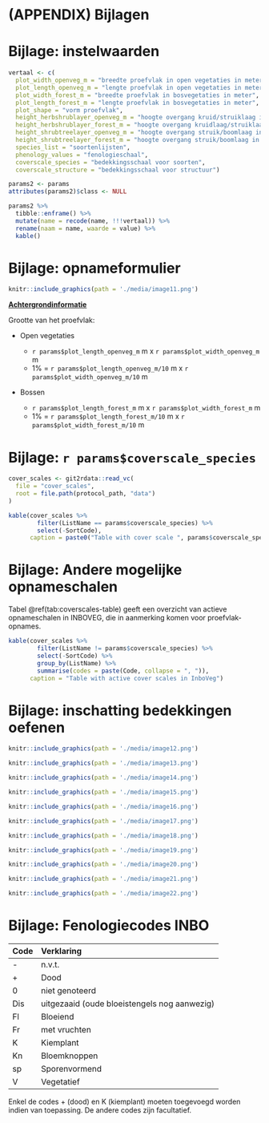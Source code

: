 # (APPENDIX) Bijlagen {.unnumbered}

# Bijlage: instelwaarden {#bijlage-params}

```r
vertaal <- c(
  plot_width_openveg_m = "breedte proefvlak in open vegetaties in meter",
  plot_length_openveg_m = "lengte proefvlak in open vegetaties in meter",
  plot_width_forest_m = "breedte proefvlak in bosvegetaties in meter",
  plot_length_forest_m = "lengte proefvlak in bosvegetaties in meter",
  plot_shape = "vorm proefvlak",
  height_herbshrublayer_openveg_m = "hoogte overgang kruid/struiklaag in open vegetaties in meter",
  height_herbshrublayer_forest_m = "hoogte overgang kruidlaag/struiklaag in bosvegetaties in meter",
  height_shrubtreelayer_openveg_m = "hoogte overgang struik/boomlaag in open vegetaties in meter",
  height_shrubtreelayer_forest_m = "hoogte overgang struik/boomlaag in bosvegetaties in meter",
  species_list = "soortenlijsten",
  phenology_values = "fenologieschaal",
  coverscale_species = "bedekkingsschaal voor soorten",
  coverscale_structure = "bedekkingsschaal voor structuur")

params2 <- params
attributes(params2)$class <- NULL

params2 %>%
  tibble::enframe() %>%
  mutate(name = recode(name, !!!vertaal)) %>%
  rename(naam = name, waarde = value) %>%
  kable()
```

# Bijlage: opnameformulier {#bijlage-opnameformulier}

```r
knitr::include_graphics(path = './media/image11.png')
```

[**Achtergrondinformatie**]{.ul}

Grootte van het proefvlak:

-   Open vegetaties

    -   `r params$plot_length_openveg_m` m x `r params$plot_width_openveg_m` m
    -   1% = `r params$plot_length_openveg_m/10` m x `r params$plot_width_openveg_m/10` m

-   Bossen

    -   `r params$plot_length_forest_m` m x `r params$plot_width_forest_m` m
    -   1% = `r params$plot_length_forest_m/10` m x `r params$plot_width_forest_m/10` m

# Bijlage: `r params$coverscale_species`

```r
cover_scales <- git2rdata::read_vc(
  file = "cover_scales", 
  root = file.path(protocol_path, "data")
)

kable(cover_scales %>% 
        filter(ListName == params$coverscale_species) %>%
        select(-SortCode), 
      caption = paste0("Table with cover scale ", params$coverscale_species))
```

# Bijlage: Andere mogelijke opnameschalen

Tabel \@ref(tab:coverscales-table) geeft een overzicht van actieve opnameschalen in INBOVEG, die in aanmerking komen voor proefvlak-opnames.

```r
kable(cover_scales %>%
        filter(ListName != params$coverscale_species) %>%
        select(-SortCode) %>%
        group_by(ListName) %>%
        summarise(codes = paste(Code, collapse = ", ")), 
      caption = "Table with active cover scales in InboVeg")
```

# Bijlage: inschatting bedekkingen oefenen

```r
knitr::include_graphics(path = './media/image12.png')
```

```r
knitr::include_graphics(path = './media/image13.png')
```

```r
knitr::include_graphics(path = './media/image14.png')
```

```r
knitr::include_graphics(path = './media/image15.png')
```

```r
knitr::include_graphics(path = './media/image16.png')
```

```r
knitr::include_graphics(path = './media/image17.png')
```

```r
knitr::include_graphics(path = './media/image18.png')
```

```r
knitr::include_graphics(path = './media/image19.png')
```

```r
knitr::include_graphics(path = './media/image20.png')
```

```r
knitr::include_graphics(path = './media/image21.png')
```

```r
knitr::include_graphics(path = './media/image22.png')
```

# Bijlage: Fenologiecodes INBO

| Code | Verklaring                                   |
|:-----|:---------------------------------------------|
| \-   | n.v.t.                                       |
| \+   | Dood                                         |
| 0    | niet genoteerd                               |
| Dis  | uitgezaaid (oude bloeistengels nog aanwezig) |
| Fl   | Bloeiend                                     |
| Fr   | met vruchten                                 |
| K    | Kiemplant                                    |
| Kn   | Bloemknoppen                                 |
| sp   | Sporenvormend                                |
| V    | Vegetatief                                   |

Enkel de codes + (dood) en K (kiemplant) moeten toegevoegd worden indien van toepassing.
De andere codes zijn facultatief.
